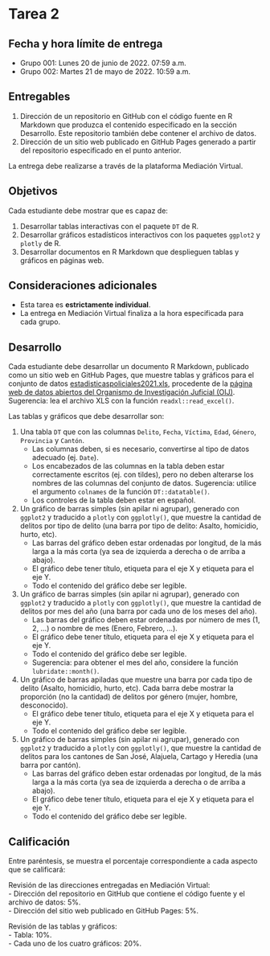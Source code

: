 # Tarea 2 {-}

## Fecha y hora límite de entrega {-}
- Grupo 001: Lunes 20 de junio de 2022. 07:59 a.m.
- Grupo 002: Martes 21 de mayo de 2022. 10:59 a.m.

## Entregables {-}
1. Dirección de un repositorio en GitHub con el código fuente en R Markdown que produzca el contenido especificado en la sección Desarrollo. Este repositorio también debe contener el archivo de datos.
2. Dirección de un sitio web publicado en GitHub Pages generado a partir del repositorio especificado en el punto anterior. 

La entrega debe realizarse a través de la plataforma Mediación Virtual.

## Objetivos {-}
Cada estudiante debe mostrar que es capaz de:

1. Desarrollar tablas interactivas con el paquete `DT` de R.
2. Desarrollar gráficos estadísticos interactivos con los paquetes `ggplot2` y `plotly` de R.
3. Desarrollar documentos en R Markdown que desplieguen tablas y gráficos en páginas web.

## Consideraciones adicionales {-}
- Esta tarea es **estrictamente individual**.
- La entrega en Mediación Virtual finaliza a la hora especificada para cada grupo.

## Desarrollo {-}
Cada estudiante debe desarrollar un documento R Markdown, publicado como un sitio web en GitHub Pages, que muestre tablas y gráficos para el conjunto de datos [estadisticaspoliciales2021.xls](datos/oij/estadisticas-policiales/estadisticaspoliciales2021.xls), procedente de la [página web de datos abiertos del Organismo de Investigación Juficial (OIJ)](https://sitiooij.poder-judicial.go.cr/index.php/ayuda/servicios-policiales/servicios-a-organizaciones/indice-de-transparencia-del-sector-publico-costarricense/datos-abiertos). Sugerencia: lea el archivo XLS con la función `readxl::read_excel()`.

Las tablas y gráficos que debe desarrollar son:

1. Una tabla `DT` que con las columnas `Delito`, `Fecha`, `Víctima`, `Edad`, `Género`, `Provincia` y `Cantón`.
    - Las columnas deben, si es necesario, convertirse al tipo de datos adecuado (ej. `Date`).
    - Los encabezados de las columnas en la tabla deben estar correctamente escritos (ej. con tildes), pero no deben alterarse los nombres de las columnas del conjunto de datos. Sugerencia: utilice el argumento `colnames` de la función `DT::datatable()`.
    - Los controles de la tabla deben estar en español.
    
2. Un gráfico de barras simples (sin apilar ni agrupar), generado con `ggplot2` y traducido a `plotly` con `ggplotly()`, que muestre la cantidad de delitos por tipo de delito (una barra por tipo de delito: Asalto, homicidio, hurto, etc).
    - Las barras del gráfico deben estar ordenadas por longitud, de la más larga a la más corta (ya sea de izquierda a derecha o de arriba a abajo).
    - El gráfico debe tener título, etiqueta para el eje X y etiqueta para el eje Y.
    - Todo el contenido del gráfico debe ser legible.
    
3. Un gráfico de barras simples (sin apilar ni agrupar), generado con `ggplot2` y traducido a `plotly` con `ggplotly()`, que muestre la cantidad de delitos por mes del año (una barra por cada uno de los meses del año).
    - Las barras del gráfico deben estar ordenadas por número de mes (1, 2, ...) o nombre de mes (Enero, Febrero, ...).
    - El gráfico debe tener título, etiqueta para el eje X y etiqueta para el eje Y.
    - Todo el contenido del gráfico debe ser legible.
    - Sugerencia: para obtener el mes del año, considere la función `lubridate::month()`.
    
4. Un gráfico de barras apiladas que muestre una barra por cada tipo de delito (Asalto, homicidio, hurto, etc). Cada barra debe mostrar la proporción (no la cantidad) de delitos por género (mujer, hombre, desconocido).
    - El gráfico debe tener título, etiqueta para el eje X y etiqueta para el eje Y.
    - Todo el contenido del gráfico debe ser legible.

5. Un gráfico de barras simples (sin apilar ni agrupar), generado con `ggplot2` y traducido a `plotly` con `ggplotly()`, que muestre la cantidad de delitos para los cantones de San José, Alajuela, Cartago y Heredia (una barra por cantón).
    - Las barras del gráfico deben estar ordenadas por longitud, de la más larga a la más corta (ya sea de izquierda a derecha o de arriba a abajo).
    - El gráfico debe tener título, etiqueta para el eje X y etiqueta para el eje Y.
    - Todo el contenido del gráfico debe ser legible.    

## Calificación {-}
Entre paréntesis, se muestra el porcentaje correspondiente a cada aspecto que se calificará:

Revisión de las direcciones entregadas en Mediación Virtual:  
- Dirección del repositorio en GitHub que contiene el código fuente y el archivo de datos: 5%.  
- Dirección del sitio web publicado en GitHub Pages: 5%.  

Revisión de las tablas y gráficos:  
- Tabla: 10%.  
- Cada uno de los cuatro gráficos: 20%.